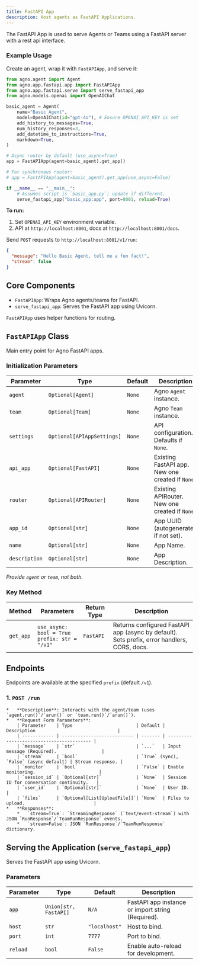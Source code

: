 ```yaml
---
title: FastAPI App
description: Host agents as FastAPI Applications.
---
```



The FastAPI App is used to serve Agents or Teams using a FastAPI server with a rest api interface.

### Example Usage

Create an agent, wrap it with `FastAPIApp`, and serve it:

```python
from agno.agent import Agent
from agno.app.fastapi.app import FastAPIApp
from agno.app.fastapi.serve import serve_fastapi_app
from agno.models.openai import OpenAIChat

basic_agent = Agent(
    name="Basic Agent",
    model=OpenAIChat(id="gpt-4o"), # Ensure OPENAI_API_KEY is set
    add_history_to_messages=True,
    num_history_responses=3,
    add_datetime_to_instructions=True,
    markdown=True,
)

# Async router by default (use_async=True)
app = FastAPIApp(agent=basic_agent).get_app()

# For synchronous router:
# app = FastAPIApp(agent=basic_agent).get_app(use_async=False)

if __name__ == "__main__":
    # Assumes script is `basic_app.py`; update if different.
    serve_fastapi_app("basic_app:app", port=8001, reload=True)
```

**To run:**

1.  Set `OPENAI_API_KEY` environment variable.
2.  API at `http://localhost:8001`, docs at `http://localhost:8001/docs`.

Send `POST` requests to `http://localhost:8001/v1/run`:
```json
{
  "message": "Hello Basic Agent, tell me a fun fact!",
  "stream": false
}
```

## Core Components

- `FastAPIApp`: Wraps Agno agents/teams for FastAPI.
- `serve_fastapi_app`: Serves the FastAPI app using Uvicorn.

`FastAPIApp` uses helper functions for routing.

## `FastAPIApp` Class

Main entry point for Agno FastAPI apps.

### Initialization Parameters

| Parameter  | Type                      | Default | Description                                           |
| ---------- | ------------------------- | ------- | ----------------------------------------------------- |
| `agent`    | `Optional[Agent]`         | `None`  | Agno `Agent` instance.                                |
| `team`     | `Optional[Team]`          | `None`  | Agno `Team` instance.                                 |
| `settings` | `Optional[APIAppSettings]`| `None`  | API configuration. Defaults if `None`.                |
| `api_app`  | `Optional[FastAPI]`       | `None`  | Existing FastAPI app. New one created if `None`.    |
| `router`   | `Optional[APIRouter]`     | `None`  | Existing APIRouter. New one created if `None`.        |
| `app_id`    | `Optional[str]`           | `None`  | App UUID (autogenerated if not set).                         |
| `name`    | `Optional[str]`           | `None`  | App Name.                         |
| `description`    | `Optional[str]`           | `None`  | App Description.                         |

*Provide `agent` or `team`, not both.*

### Key Method

| Method | Parameters | Return Type | Description |
|--------|------------|-------------|-------------|
| `get_app` | `use_async: bool = True`<br/>`prefix: str = "/v1"` | `FastAPI` | Returns configured FastAPI app (async by default). Sets prefix, error handlers, CORS, docs. |

## Endpoints

Endpoints are available at the specified `prefix` (default `/v1`).

### 1. `POST /run`
    *   **Description**: Interacts with the agent/team (uses `agent.run()`/`arun()` or `team.run()`/`arun()`).
    *   **Request Form Parameters**:
        | Parameter    | Type                        | Default | Description                               |
        | ------------ | --------------------------- | ------- | ----------------------------------------- |
        | `message`    | `str`                       | `...`   | Input message (Required).                 |
        | `stream`     | `bool`                      | `True` (sync), `False` (async default) | Stream response. |
        | `monitor`    | `bool`                      | `False` | Enable monitoring.                        |
        | `session_id` | `Optional[str]`             | `None`  | Session ID for conversation continuity.   |
        | `user_id`    | `Optional[str]`             | `None`  | User ID.                                  |
        | `files`      | `Optional[List[UploadFile]]`| `None`  | Files to upload.                          |
    *   **Responses**:
        *   `stream=True`: `StreamingResponse` (`text/event-stream`) with JSON `RunResponse`/`TeamRunResponse` events.
        *   `stream=False`: JSON `RunResponse`/`TeamRunResponse` dictionary.

## Serving the Application (`serve_fastapi_app`)

Serves the FastAPI app using Uvicorn.

### Parameters

| Parameter | Type                | Default     | Description                                        |
| --------- | ------------------- | ----------- | -------------------------------------------------- |
| `app`     | `Union[str, FastAPI]` | `N/A`       | FastAPI app instance or import string (Required). |
| `host`    | `str`               | `"localhost"` | Host to bind.                                      |
| `port`    | `int`               | `7777`      | Port to bind.                                      |
| `reload`  | `bool`              | `False`     | Enable auto-reload for development.                |
